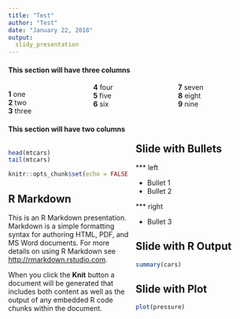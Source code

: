 ```yaml
---
title: "Test"
author: "Test"
date: "January 22, 2018"
output: 
  slidy_presentation
---
```


<style>
  .col2 {
    columns: 2 200px;         /* number of columns and width in pixels*/
    -webkit-columns: 2 200px; /* chrome, safari */
    -moz-columns: 2 200px;    /* firefox */
  }
  .col3 {
    columns: 3 100px;
    -webkit-columns: 3 100px;
    -moz-columns: 3 100px;
  }
</style>

#### This section will have three columns

<div class="col3">
**1** one  
**2** two  
**3** three  
**4** four  
**5** five  
**6** six  
**7** seven  
**8** eight  
**9** nine  
</div>

#### This section will have two columns

<div class="col2">
```r
head(mtcars)
tail(mtcars)
```


```r
knitr::opts_chunk$set(echo = FALSE)
```

## R Markdown

This is an R Markdown presentation. Markdown is a simple formatting syntax for authoring HTML, PDF, and MS Word documents. For more details on using R Markdown see <http://rmarkdown.rstudio.com>.

When you click the **Knit** button a document will be generated that includes both content as well as the output of any embedded R code chunks within the document.

## Slide with Bullets





*** left

- Bullet 1
- Bullet 2

*** right

- Bullet 3

## Slide with R Output

```r
summary(cars)
```

## Slide with Plot

```r
plot(pressure)
```

